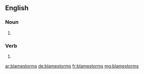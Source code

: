 ==English==

===Noun===
{{head|en|plural}}

# {{plural of|blamestorm|lang=en}}

===Verb===
{{head|en}}

# {{en-third-person singular of|blamestorm}}

[[ar:blamestorms]]
[[de:blamestorms]]
[[fr:blamestorms]]
[[mg:blamestorms]]